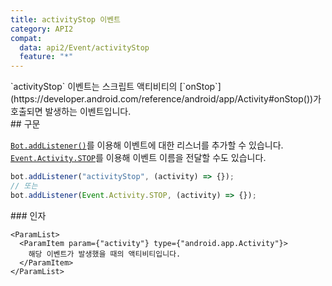```yaml
---
title: activityStop 이벤트
category: API2
compat:
  data: api2/Event/activityStop
  feature: "*"
---
```


<Section>
  `activityStop` 이벤트는 스크립트 액티비티의 [`onStop`](https://developer.android.com/reference/android/app/Activity#onStop())가 호출되면
  발생하는 이벤트입니다.
</Section>
<Section>
  ## 구문

  [`Bot.addListener()`](/api2/Object/Bot/addListener)를 이용해 이벤트에 대한 리스너를 추가할 수 있습니다.
  [`Event.Activity.STOP`](/api2/Object/Event/Activity/STOP)를 이용해 이벤트 이름을 전달할 수도 있습니다.
  ~~~js
  bot.addListener("activityStop", (activity) => {});
  // 또는
  bot.addListener(Event.Activity.STOP, (activity) => {});
  ~~~

  <Section>
    ### 인자

    <ParamList>
      <ParamItem param={"activity"} type={"android.app.Activity"}>
        해당 이벤트가 발생했을 때의 액티비티입니다.
      </ParamItem>
    </ParamList>
  </Section>
</Section>